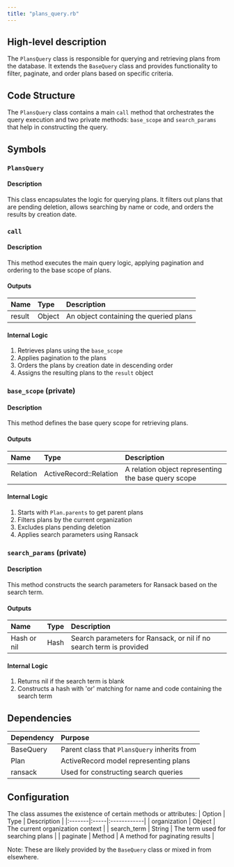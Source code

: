 ```yaml
---
title: "plans_query.rb"
---
```


## High-level description
The `PlansQuery` class is responsible for querying and retrieving plans from the database. It extends the `BaseQuery` class and provides functionality to filter, paginate, and order plans based on specific criteria.

## Code Structure
The `PlansQuery` class contains a main `call` method that orchestrates the query execution and two private methods: `base_scope` and `search_params` that help in constructing the query.

## Symbols

### `PlansQuery`
#### Description
This class encapsulates the logic for querying plans. It filters out plans that are pending deletion, allows searching by name or code, and orders the results by creation date.

### `call`
#### Description
This method executes the main query logic, applying pagination and ordering to the base scope of plans.

#### Outputs
| Name | Type | Description |
|:-----|:-----|:------------|
| result | Object | An object containing the queried plans |

#### Internal Logic
1. Retrieves plans using the `base_scope`
2. Applies pagination to the plans
3. Orders the plans by creation date in descending order
4. Assigns the resulting plans to the `result` object

### `base_scope` (private)
#### Description
This method defines the base query scope for retrieving plans.

#### Outputs
| Name | Type | Description |
|:-----|:-----|:------------|
| Relation | ActiveRecord::Relation | A relation object representing the base query scope |

#### Internal Logic
1. Starts with `Plan.parents` to get parent plans
2. Filters plans by the current organization
3. Excludes plans pending deletion
4. Applies search parameters using Ransack

### `search_params` (private)
#### Description
This method constructs the search parameters for Ransack based on the search term.

#### Outputs
| Name | Type | Description |
|:-----|:-----|:------------|
| Hash or nil | Hash | Search parameters for Ransack, or nil if no search term is provided |

#### Internal Logic
1. Returns nil if the search term is blank
2. Constructs a hash with 'or' matching for name and code containing the search term

## Dependencies
| Dependency | Purpose |
|:-----------|:--------|
| BaseQuery | Parent class that `PlansQuery` inherits from |
| Plan | ActiveRecord model representing plans |
| ransack | Used for constructing search queries |

## Configuration
The class assumes the existence of certain methods or attributes:
| Option | Type | Description |
|:-------|:-----|:------------|
| organization | Object | The current organization context |
| search_term | String | The term used for searching plans |
| paginate | Method | A method for paginating results |

Note: These are likely provided by the `BaseQuery` class or mixed in from elsewhere.